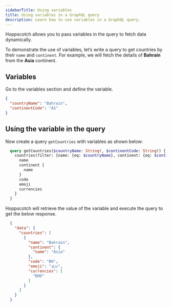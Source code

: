 ```yaml
---
sidebarTitle: Using variables
title: Using variables in a GraphQL query
description: Learn how to use variables in a GraphQL query.
---
```


Hoppscotch allows you to pass variables in the query to fetch data dynamically.

To demonstrate the use of variables, let’s write a query to get countries by their `name` and `continent`. For example, we will fetch the details of **Bahrain** from the **Asia** continent.

## Variables

Go to the variables section and define the variable.

```json
{
  "countryName": "Bahrain",
  "continentCode": "AS"
}
```

## Using the variable in the query

Now create a query `getCountries` with variables as shown below:

```graphql
  query getCountries($countryName: String!, $continentCode: String!) {
    countries(filter: {name: {eq: $countryName}, continent: {eq: $continentCode}}) {
      name
      continent {
        name
      }
      code
      emoji
      currencies
    }
  }
```

Hoppscotch will retrieve the value of the variable and execute the query to get the below response.

```json
  {
    "data": {
      "countries": [
        {
          "name": "Bahrain",
          "continent": {
            "name": "Asia"
          },
          "code": "BH",
          "emoji": "🇧🇭",
          "currencies": [
            "BHD"
          ]
        }
      ]
    }
  }
```